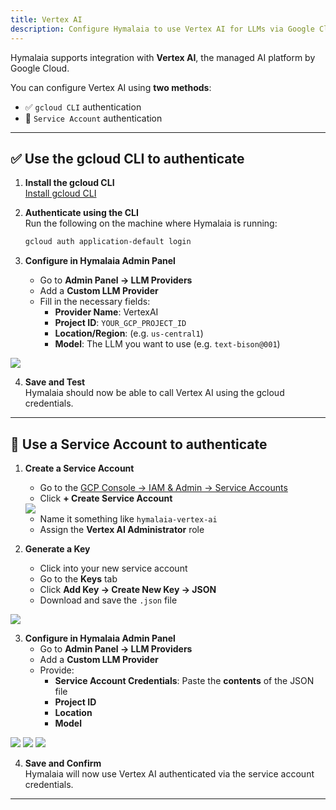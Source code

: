 ```yaml
---
title: Vertex AI
description: Configure Hymalaia to use Vertex AI for LLMs via Google Cloud.
---
```


Hymalaia supports integration with **Vertex AI**, the managed AI platform by Google Cloud.

You can configure Vertex AI using **two methods**:

- ✅ `gcloud CLI` authentication
- 🔐 `Service Account` authentication

---

## ✅ Use the gcloud CLI to authenticate

1. **Install the gcloud CLI**  
   [Install gcloud CLI](https://cloud.google.com/sdk/docs/install)

2. **Authenticate using the CLI**  
   Run the following on the machine where Hymalaia is running:

   ```bash
   gcloud auth application-default login
   ```

3. **Configure in Hymalaia Admin Panel**  
   - Go to **Admin Panel → LLM Providers**
   - Add a **Custom LLM Provider**
   - Fill in the necessary fields:
     - **Provider Name**: VertexAI
     - **Project ID**: `YOUR_GCP_PROJECT_ID`
     - **Location/Region**: (e.g. `us-central1`)
     - **Model**: The LLM you want to use (e.g. `text-bison@001`)
<img src="/images/cli.png" className="rounded-xl shadow-md mx-auto" />

4. **Save and Test**  
   Hymalaia should now be able to call Vertex AI using the gcloud credentials.

---

## 🔐 Use a Service Account to authenticate

1. **Create a Service Account**
   - Go to the [GCP Console → IAM & Admin → Service Accounts](https://console.cloud.google.com/iam-admin/serviceaccounts)
   - Click **+ Create Service Account**
   <img src="/images/service-account.png" className="rounded-xl shadow-md mx-auto" />

   - Name it something like `hymalaia-vertex-ai`
   - Assign the **Vertex AI Administrator** role

2. **Generate a Key**
   - Click into your new service account
   - Go to the **Keys** tab
   - Click **Add Key → Create New Key → JSON**
   - Download and save the `.json` file
<img src="/images/create-key.png" className="rounded-xl shadow-md mx-auto" />

3. **Configure in Hymalaia Admin Panel**
   - Go to **Admin Panel → LLM Providers**
   - Add a **Custom LLM Provider**
   - Provide:
     - **Service Account Credentials**: Paste the **contents** of the JSON file
     - **Project ID**
     - **Location**
     - **Model**
<div className="flex gap-4 justify-center items-center">
  <img src="/images/credential1.png" className="rounded-xl shadow-md" />
  <img src="/images/credential2.png" className="rounded-xl shadow-md" />
  <img src="/images/credential3.png" className="rounded-xl shadow-md" />
</div>

4. **Save and Confirm**  
   Hymalaia will now use Vertex AI authenticated via the service account credentials.

---